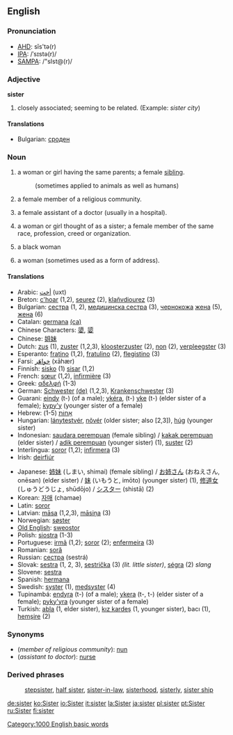 ==English==

{{rank|usual|entirely|system|726|sister|occasion|enemy|perfect}}

===Pronunciation===
*[[w:AHD|AHD]]: sĭs'tə(r)
*[[w:IPA|IPA]]: /ˈsɪstə(r)/
*[[w:SAMPA|SAMPA]]: /"sIst@(r)/

===Adjective===
'''sister''' {{notcomp}}

# closely associated; seeming to be related. (Example: ''sister city'')

====Translations====
*Bulgarian: [[сроден]] {{m}}

=== Noun ===
{{en-noun-reg}}

# a woman or girl having the same parents; a female [[sibling]]. 
#:(sometimes applied to animals as well as humans)
# a female member of a religious community.
# {{UK}} a female assistant of a doctor (usually in a hospital).
# {{colloquial}} a woman or girl thought of as a sister; a female member of the same race, profession, creed or organization.
# {{slang}} a black woman
# {{colloquial}} a woman (sometimes used as a form of address).

==== Translations ====
{{top}}
*Arabic: [[أخت]] (uxt)
*Breton: [[c'hoar]] {{f}} (1,2), [[seurez]] {{f}} (2), [[klañvdiourez]] {{f}} (3)
*Bulgarian: [[сестра]] {{f}} (1, 2), [[медицинска сестра]] {{f}} (3), [[чернокож]]а [[жена]] {{f}} (5), [[жена]] {{f}} (6)
*Catalan: [[germana]] {{f}} [[:ca:germana|(ca)]] 
*Chinese Characters: [[嬃]], [[媭]]
*Chinese: [[姐妹]]
*Dutch: [[zus]] {{f}} (1), [[zuster]] {{f}} (1,2,3), [[kloosterzuster]] (2), [[non]] (2), [[verpleegster]] (3)
*Esperanto: [[fratino]] (1,2), [[fratulino]] (2), [[flegistino]] (3)
*Farsi: [[خواهَر]] (xāhær)
*Finnish: [[sisko]] (1) [[sisar]] (1,2)
*French: [[sœur]] {{f}} (1,2), [[infirmière]] (3)
*Greek: [[:el:αδελφή|αδελφή]] {{f}} (1-3)
*German: [[Schwester]] {{f}} [[:de:Schwester|(de)]] (1,2,3), [[Krankenschwester]] {{f}} (3)
*Guarani: [[eindy]] (t-) (of a male); [[ykéra]], (t-) [[yke]] (t-) (elder sister of a female); [[kypy'y]] (younger sister of a female)
*Hebrew: [[אָחוֹת]] {{f}} (1-5)
*Hungarian: [[lánytestvér]], [[nõvér]] (older sister; also [2,3]), [[húg]] (younger sister)
*Indonesian: [[saudara perempuan]] (female sibling) / [[kakak perempuan]] (elder sister) / [[adik perempuan]] (younger sister) (1), [[suster]] (2)
*Interlingua: [[soror]] (1,2); [[infirmera]] (3)
*Irish: [[deirfiúr]]
{{mid}}
*Japanese: [[姉妹]] (しまい, shimai) (female sibling) / [[お姉さん]] (おねえさん, onēsan) (elder sister) / [[妹]] (いもうと, imōto) (younger sister) (1), [[修道女]] (しゅうどうじょ, shūdōjo) / [[シスター]] (shistā) (2)
*Korean: [[자매]] (chamae)
*Latin: [[soror]] {{f}}
*Latvian: [[māsa]] {{f}} (1,2,3), [[māsiņa]] {{f}} (3)
*Norwegian: [[søster]] {{c}}
*[[Old English]]: [[sweostor]] {{n}}
*Polish: [[siostra]] {{f}} (1-3)
*Portuguese: [[irmã]] {{f}} (1,2); [[soror]] {{f}} (2); [[enfermeira]] (3)
*Romanian: [[soră]] {{f}}
*Russian: [[сестра]] (sestrá)
*Slovak: [[sestra]] {{f}} (1, 2, 3), [[sestrička]] (3) ''(lit. little sister)'', [[ségra]] {{f}} (2) ''slang''
*Slovene: [[sestra]] {{f}}
*Spanish: [[hermana]] {{f}}
*Swedish: [[syster]] (1), [[medsyster]] (4)
*Tupinambá: [[endyra]] (t-) (of a male); [[ykera]] (t-, t-) (elder sister of a female); [[pyky'yra]] (younger sister of a female)
*Turkish: [[abla]] (1, elder sister), [[kız kardeş]] (1, younger sister), bacı (1), [[hemşire]] (2)
{{bottom}}

===Synonyms===
*(''member of religious community''): [[nun]]
*(''assistant to doctor''): [[nurse]]

===Derived phrases===
:[[stepsister]], [[half sister]], [[sister-in-law]], [[sisterhood]], [[sisterly]], [[sister ship]]

[[Category:1000 English basic words]]

[[de:sister]]
[[ko:Sister]]
[[io:Sister]]
[[it:sister]]
[[la:Sister]]
[[ja:sister]]
[[pl:sister]]
[[pt:Sister]]
[[ru:Sister]]
[[fi:sister]]